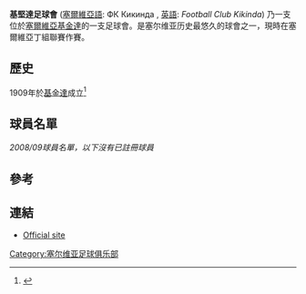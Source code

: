 {{Football club infobox |
  clubname = 基堅達足球會<BR>FK Kikinda|
  fullname = FK Kikinda|
  image =  |
  nickname =  '''狼隊'''|
  founded  =  1909|
  ground   = 加斯基球場|
  capacity = 2000|
  chairman = {{flagicon|Serbia}} 達根·菲白|
  manager  = {{flagicon|Serbia}} 薩高·蘇高 |
  league   =  塞爾維亞丁組Srpska Liga Vojvodina | 
  season   = 2007/08|
  position =  第五級聯賽冠軍 <BR>[[File:Arrow-up.png|File:Arrow-up.png]] ''升班''|
  pattern_la1=|pattern_b1=_redhalf|pattern_ra1=|pattern_so1=_3_stripes_white|
  leftarm1=FFFFFF||body1=FFFFFF||rightarm1=FF0000||shorts1=FF0000||socks1=FF0000||
  pattern_la2=_redborder|pattern_b2=_redcollar|pattern_ra2=_redborder|pattern_so2=_3_stripes_red|
  leftarm2=FFFFFF|body2=FFFFFF||rightarm2=FFFFFF|shorts2=FFFFFF|socks2=FFFFFF|
}}

'''基堅達足球會''' ([[塞爾維亞語|塞爾維亞語]]: ФК Кикинда , [[英語|英語]]: ''Football Club Kikinda'') 乃一支位於[[塞爾維亞|塞爾維亞]][[基金達|基金達]]的一支足球會。是塞尔维亚历史最悠久的球會之一，現時在塞爾維亞丁組聯賽作賽。
  
==歷史==
1909年於[[基金達|基金達]]成立<ref>{{cite web |url=http://www.rsssf.com/tablesj/joegfound.html |title=Serbia and Montenegro - List of Foundation Dates |work=[[rsssf.com|rsssf.com]] |accessdate=2008-05-27 |archive-date=2008-05-16 |archive-url=https://web.archive.org/web/20080516084257/http://www.rsssf.com/tablesj/joegfound.html |dead-url=no }}</ref>

== 球員名單 ==
''2008/09球員名單，以下沒有已註冊球員''

{{Fs start}}
{{Fs player|name=[[達根·施域|達根·施域]]|nat=Serbia|pos=GK}}
{{Fs player|name=[[雲查·波波域|雲查·波波域]]|nat=Serbia|pos=GK}}
{{Fs player|name=[[馬高·薛夫高夫|馬高·薛夫高夫]]|nat=Serbia|pos=GK}}
{{Fs player|name=[[迪奴·迪迪|迪奴·迪迪]]|nat=Bosnia and Herzegovina|pos=DF}}
{{Fs player|name=[[伊雲·尼斯域|伊雲·尼斯域]]|nat=Serbia|pos=DF}}
{{Fs player|name=[[奧斯杜查·古利白|奧斯杜查·古利白]]|nat=Serbia|pos=DF}}
{{Fs player|name=[[哥蘭·比紐克|哥蘭·比紐克]]|nat=Serbia|pos=DF}}
{{Fs player|name=[[沙沙·拿勒基|沙沙·拿勒基]]|nat=Serbia|pos=DF}}
{{Fs player|name=[[施拉高·華修捷域|施拉高·華修捷域]]|nat=Serbia|pos=DF}}
{{Fs player|name=[[施拉夫高·古利白|施拉夫高·古利白]]|nat=Serbia|pos=DF}}
{{Fs player|name=[[皮澤·波辛查|皮澤·波辛查]]|nat=Serbia|pos=DF}}
{{Fs player|name=[[菲臘·沙域|菲臘·沙域]]|nat=Serbia|pos=MF}}
{{Fs mid}}
{{Fs player|name=[[尼布查·杜傑|尼布查·杜傑]]|nat=Serbia|pos=MF}}
{{Fs player|name=[[施米·波路高化|施米·波路高化]]|nat=Bosnia and Herzegovina|pos=MF}}
{{Fs player|name=[[米贊·蘇巴杜域|米贊·蘇巴杜域]]|nat=Serbia|pos=MF}}
{{Fs player|name=[[拉杜雲·伊歷|拉杜雲·伊歷]]|nat=Serbia|pos=MF}}
{{Fs player|name=[[達高·卡錫|達高·卡錫]]|nat=Serbia|pos=MF}}
{{Fs player|name=[[伊哥·史提芬西夫|伊哥·史提芬西夫]]|nat=Serbia|pos=MF}}
{{Fs player|name=[[班尼斯拉夫·羅錫|班尼斯拉夫·羅錫]]|nat=Serbia|pos=MF}}
{{Fs player|name=[[丹尼路·胡高拔|丹尼路·胡高拔]]|nat=Serbia|pos=FW}}
{{Fs player|name=[[米蘭·美錫|米蘭·美錫]]|nat=Serbia|pos=FW}}
{{Fs player|name=[[美高·馬連諾域|美高·馬連諾域]]|nat=Bosnia and Herzegovina|pos=FW}}
{{Fs player|name=[[沙沙·齋芬拿|沙沙·齋芬拿]]|nat=Serbia|pos=FW|other=[[隊長|隊長]]|}}
{{Fs player|name=[[班尼斯拉夫·基錫|班尼斯拉夫·基錫]]|nat=Serbia|pos=FW}}
{{Fs end}}

==參考==
{{reflist}}

==連結==
* [http://www.fkkikinda.com/ Official site] {{Wayback|url=http://www.fkkikinda.com/ |date=20201125055349 }}

[[Category:塞尔维亚足球俱乐部|Category:塞尔维亚足球俱乐部]]